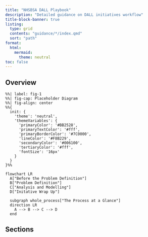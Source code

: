 ```yaml
---
title: "NHSBSA DALL Playbook"
description: "Detailed guidance on DALL initiatives workflow"
title-block-banner: true
listing: 
  type: grid
  contents: "guidance/*/index.qmd"
  sort: "path"
format:
  html:
    mermaid:
      theme: neutral
toc: false
---
```


## Overview

```mermaid
%%| label: fig-1
%%| fig-cap: Placeholder Diagram
%%| fig-align: center
%%{
  init: {
    'theme': 'neutral',
    'themeVariables': {
      'primaryColor': '#BB2528',
      'primaryTextColor': '#fff',
      'primaryBorderColor': '#7C0000',
      'lineColor': '#F8B229',
      'secondaryColor': '#006100',
      'tertiaryColor': '#fff',
      'fontSize': '16px'
    }
  }
}%%

flowchart LR
  A["Before the Problem Definition"] 
  B["Problem Definition"]
  C["Analysis and Modelling"]
  D["Initative Wrap Up"]

  subgraph whole_process["The Process at a Glance"]
  direction LR
    A --> B --> C --> D
  end
```

## Sections